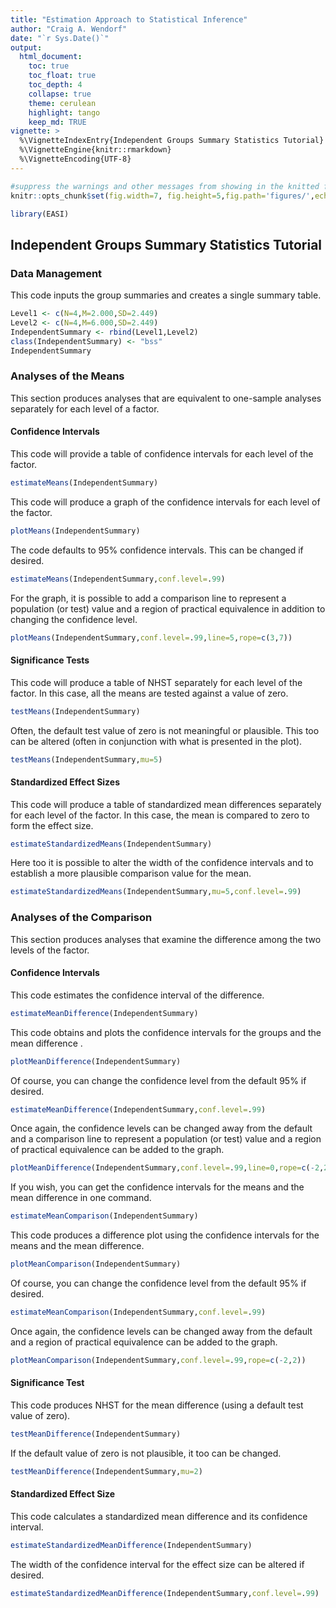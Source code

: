 ```yaml
---
title: "Estimation Approach to Statistical Inference"
author: "Craig A. Wendorf"
date: "`r Sys.Date()`"
output:
  html_document:
    toc: true
    toc_float: true
    toc_depth: 4
    collapse: true
    theme: cerulean
    highlight: tango
    keep_md: TRUE
vignette: >
  %\VignetteIndexEntry{Independent Groups Summary Statistics Tutorial}
  %\VignetteEngine{knitr::rmarkdown}
  %\VignetteEncoding{UTF-8}
---
```


```r
#suppress the warnings and other messages from showing in the knitted file.
knitr::opts_chunk$set(fig.width=7, fig.height=5,fig.path='figures/',echo=TRUE,warning=FALSE,message=FALSE)
```

```r
library(EASI)
```

## Independent Groups Summary Statistics Tutorial

### Data Management

This code inputs the group summaries and creates a single summary table.
```r
Level1 <- c(N=4,M=2.000,SD=2.449)
Level2 <- c(N=4,M=6.000,SD=2.449)
IndependentSummary <- rbind(Level1,Level2)
class(IndependentSummary) <- "bss"
IndependentSummary
```

### Analyses of the Means

This section produces analyses that are equivalent to one-sample analyses separately for each level of a factor.

#### Confidence Intervals

This code will provide a table of confidence intervals for each level of the factor.
```r
estimateMeans(IndependentSummary)
```

This code will produce a graph of the confidence intervals for each level of the factor.
```r
plotMeans(IndependentSummary)
```

The code defaults to 95% confidence intervals. This can be changed if desired.
```r
estimateMeans(IndependentSummary,conf.level=.99)
```

For the graph, it is possible to add a comparison line to represent a population (or test) value and a region of practical equivalence in addition to changing the confidence level.
```r
plotMeans(IndependentSummary,conf.level=.99,line=5,rope=c(3,7))
```

#### Significance Tests

This code will produce a table of NHST separately for each level of the factor. In this case, all the means are tested against a value of zero.
```r
testMeans(IndependentSummary)
```

Often, the default test value of zero is not meaningful or plausible. This too can be altered (often in conjunction with what is presented in the plot).
```r
testMeans(IndependentSummary,mu=5)
```

#### Standardized Effect Sizes

This code will produce a table of standardized mean differences separately for each level of the factor. In this case, the mean is compared to zero to form the effect size.
```r
estimateStandardizedMeans(IndependentSummary)
```

Here too it is possible to alter the width of the confidence intervals and to establish a more plausible comparison value for the mean.
```r
estimateStandardizedMeans(IndependentSummary,mu=5,conf.level=.99)
```
 
### Analyses of the Comparison

This section produces analyses that examine the difference among the two levels of the factor.

#### Confidence Intervals

This code estimates the confidence interval of the difference.
```r
estimateMeanDifference(IndependentSummary)
```

This code obtains and plots the confidence intervals for the groups and the mean difference .
```r
plotMeanDifference(IndependentSummary)
```

Of course, you can change the confidence level from the default 95% if desired.
```r
estimateMeanDifference(IndependentSummary,conf.level=.99)
```

Once again, the confidence levels can be changed away from the default and a comparison line to represent a population (or test) value and a region of practical equivalence can be added to the graph.
```r
plotMeanDifference(IndependentSummary,conf.level=.99,line=0,rope=c(-2,2))
```

If you wish, you can get the confidence intervals for the means and the mean difference in one command.

```r
estimateMeanComparison(IndependentSummary)
```

This code produces a difference plot using the confidence intervals for the means and the mean difference.

```r
plotMeanComparison(IndependentSummary)
```

Of course, you can change the confidence level from the default 95% if desired.
```r
estimateMeanComparison(IndependentSummary,conf.level=.99)
```

Once again, the confidence levels can be changed away from the default and a region of practical equivalence can be added to the graph.
```r
plotMeanComparison(IndependentSummary,conf.level=.99,rope=c(-2,2))
```

#### Significance Test

This code produces NHST for the mean difference (using a default test value of zero).
```r
testMeanDifference(IndependentSummary)
```

If the default value of zero is not plausible, it too can be changed.
```r
testMeanDifference(IndependentSummary,mu=2)
```

#### Standardized Effect Size

This code calculates a standardized mean difference and its confidence interval.
```r
estimateStandardizedMeanDifference(IndependentSummary)
```

The width of the confidence interval for the effect size can be altered if desired.
```r
estimateStandardizedMeanDifference(IndependentSummary,conf.level=.99)
```
